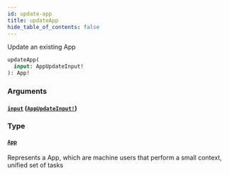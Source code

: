 ```yaml
---
id: update-app
title: updateApp
hide_table_of_contents: false
---
```



Update an existing App

```graphql
updateApp(
  input: AppUpdateInput!
): App!
```


### Arguments

#### [`input`](#) ([`AppUpdateInput!`](/adminidentity/api/graphql-admin/reference/inputs/app-update-input))




### Type

#### [`App`](/adminidentity/api/graphql-admin/reference/objects/app)

Represents a App, which are machine users that perform a small context, unified set of tasks




